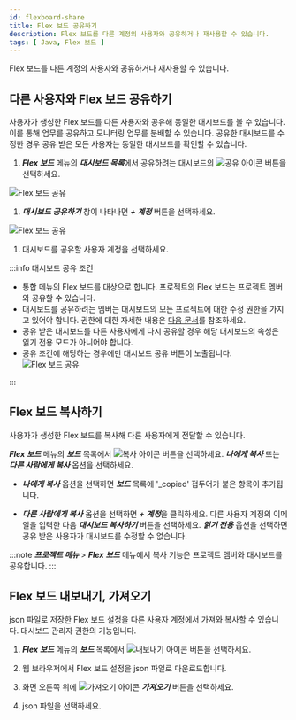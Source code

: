 ```yaml
---
id: flexboard-share
title: Flex 보드 공유하기
description: Flex 보드를 다른 계정의 사용자와 공유하거나 재사용할 수 있습니다.
tags: [ Java, Flex 보드 ]
---
```


<!-- {@include: ../common-items/_flexboard-share.mdx} -->

Flex 보드를 다른 계정의 사용자와 공유하거나 재사용할 수 있습니다.

## 다른 사용자와 Flex 보드 공유하기

사용자가 생성한 Flex 보드를 다른 사용자와 공유해 동일한 대시보드를 볼 수 있습니다. 이를 통해 업무를 공유하고 모니터링 업무를 분배할 수 있습니다. 공유한 대시보드를 수정한 경우 공유 받은 모든 사용자는 동일한 대시보드를 확인할 수 있습니다.

1. ***Flex 보드*** 메뉴의 ***대시보드 목록***에서 공유하려는 대시보드의 ![공유 아이콘](/img/ico-flexboard-share.svg) 버튼을 선택하세요.

  ![Flex 보드 공유](/img/flexboard-share-01.png)

1. ***대시보드 공유하기*** 창이 나타나면 ***+ 계정*** 버튼을 선택하세요.

  ![Flex 보드 공유](/img/flexboard-share-02.png)

1. 대시보드를 공유할 사용자 계정을 선택하세요. 


:::info 대시보드 공유 조건

* 통합 메뉴의 Flex 보드를 대상으로 합니다. 프로젝트의 Flex 보드는 프로젝트 멤버와 공유할 수 있습니다.
* 대시보드를 공유하려는 멤버는 대시보드의 모든 프로젝트에 대한 수정 권한을 가지고 있어야 합니다. 권한에 대한 자세한 내용은 [다음 문서](../project/project-structure)를 참조하세요.
* 공유 받은 대시보드를 다른 사용자에게 다시 공유할 경우 해당 대시보드의 속성은 읽기 전용 모드가 아니어야 합니다.
* 공유 조건에 해당하는 경우에만 대시보드 공유 버튼이 노출됩니다.<br/>![Flex 보드 공유](/img/flexboard-sharable-list.png)



:::

## Flex 보드 복사하기

사용자가 생성한 Flex 보드를 복사해 다른 사용자에게 전달할 수 있습니다.

***Flex 보드*** 메뉴의 ***보드*** 목록에서 ![복사 아이콘](/img/ico-copy.svg) 버튼을 선택하세요. ***나에게 복사*** 또는 ***다른 사람에게 복사*** 옵션을 선택하세요.

* ***나에게 복사*** 옵션을 선택하면 ***보드*** 목록에 '_copied' 접두어가 붙은 항목이 추가됩니다.

* ***다른 사람에게 복사*** 옵션을 선택하면 ***+ 계정***을 클릭하세요. 다른 사용자 계정의 이메일을 입력한 다음 ***대시보드 복사하기*** 버튼을 선택하세요. ***읽기 전용*** 옵션을 선택하면 공유 받은 사용자가 대시보드를 수정할 수 없습니다.

:::note
***프로젝트 메뉴*** > ***Flex 보드*** 메뉴에서 복사 기능은 프로젝트 멤버와 대시보드를 공유합니다.
:::

## Flex 보드 내보내기, 가져오기

json 파일로 저장한 Flex 보드 설정을 다른 사용자 계정에서 가져와 복사할 수 있습니다. 대시보드 관리자 권한의 기능입니다.

1. ***Flex 보드*** 메뉴의 ***보드*** 목록에서 ![내보내기 아이콘](/img/ico-export.svg) 버튼을 선택하세요. 

1. 웹 브라우저에서 Flex 보드 설정을 json 파일로 다운로드합니다.

1. 화면 오른쪽 위에 ![가져오기 아이콘](/img/ico-import.svg) ***가져오기*** 버튼을 선택하세요.

1. json 파일을 선택하세요.
